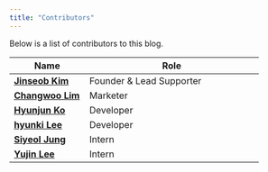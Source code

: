```yaml
---
title: "Contributors"
---
```


Below is a list of contributors to this blog.

Name | Role
----------------------|-------------------------------------------------
[**Jinseob Kim**](https://github.com/jinseob2kim) | Founder & Lead Supporter
[**Changwoo Lim**](https://github.com/ChangwooLim) | Marketer
[**Hyunjun Ko**](https://github.com/ghj20345) | Developer
[**hyunki Lee**](https://github.com/leevenstar) | Developer
[**Siyeol Jung**](https://github.com/SiYeolJung) | Intern
[**Yujin Lee**](https://github.com/lyj7518) | Intern
